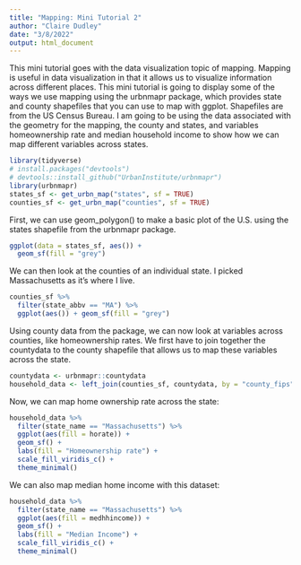 ```yaml
---
title: "Mapping: Mini Tutorial 2"
author: "Claire Dudley"
date: "3/8/2022"
output: html_document
---
```


  This mini tutorial goes with the data visualization topic of mapping. Mapping is useful in data visualization in that it allows us to visualize information across different places. This mini tutorial is going to display some of the ways we use mapping using the urbnmapr package, which provides state and county shapefiles that you can use to map with ggplot. Shapefiles are from the US Census Bureau. I am going to be using the data associated with the geometry for the mapping, the county and states, and variables homeownership rate and median household income to show how we can map different variables across states.

```r
library(tidyverse)
# install.packages("devtools")
# devtools::install_github("UrbanInstitute/urbnmapr")
library(urbnmapr)
states_sf <- get_urbn_map("states", sf = TRUE)
counties_sf <- get_urbn_map("counties", sf = TRUE)
```


  First, we can use geom_polygon() to make a basic plot of the U.S. using the states shapefile from the urbnmapr package.
```r
ggplot(data = states_sf, aes()) + 
  geom_sf(fill = "grey")
```

  We can then look at the counties of an individual state. I picked Massachusetts as it's where I live.
  
```r
counties_sf %>%
  filter(state_abbv == "MA") %>%
  ggplot(aes()) + geom_sf(fill = "grey") 
```
  
  Using county data from the package, we can now look at variables across counties, like homeownership rates. We first have to join together the countydata to the county shapefile that allows us to map these variables across the state.

```r
countydata <- urbnmapr::countydata
household_data <- left_join(counties_sf, countydata, by = "county_fips")
```

Now, we can map home ownership rate across the state:
```r
household_data %>%
  filter(state_name == "Massachusetts") %>%
  ggplot(aes(fill = horate)) + 
  geom_sf() + 
  labs(fill = "Homeownership rate") +
  scale_fill_viridis_c() +
  theme_minimal()
```


We can also map median home income with this dataset:

```r
household_data %>%
  filter(state_name == "Massachusetts") %>%
  ggplot(aes(fill = medhhincome)) + 
  geom_sf() + 
  labs(fill = "Median Income") +
  scale_fill_viridis_c() +
  theme_minimal()
```





